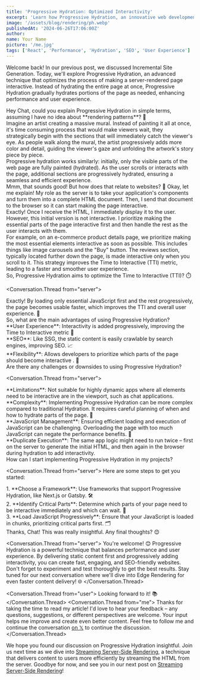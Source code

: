 ```yaml
---
title: 'Progressive Hydration: Optimized Interactivity'
excerpt: 'Learn how Progressive Hydration, an innovative web development technique, gradually hydrates pages for faster load times and enhanced user experiences.'
image: '/assets/blog/rendering/ph.webp'
publishedAt: '2024-06-26T17:06:00Z'
author:
name: Your Name
picture: '/me.jpg'
tags: ['React', 'Performance', 'Hydration', 'SEO', 'User Experience']
---
```


Welcome back! In our previous post, we discussed Incremental Site Generation. Today, we'll explore Progressive Hydration, an advanced technique that optimizes the process of making a server-rendered page interactive. Instead of hydrating the entire page at once, Progressive Hydration gradually hydrates portions of the page as needed, enhancing performance and user experience.

<Conversation>
<Conversation.Thread from="user">
Hey Chat, could you explain Progressive Hydration in simple terms, assuming I have no idea about **rendering patterns**? 🤔
</Conversation.Thread>
<Conversation.Thread from="narrator">
 <div>
Imagine an artist creating a massive mural. Instead of painting it all at once, it's time consuming process that would make viewers  wait, they strategically begin with the sections that will immediately catch the viewer's eye. As people walk along the mural, the artist progressively adds more color and detail, guiding the viewer's gaze and unfolding the artwork's story piece by piece.
</div>
<div>
 Progressive hydration works similarly: initially, only the visible parts of the web page are fully 
 painted (hydrated). As the user scrolls or interacts with the page, additional sections are 
 progressively hydrated, ensuring a seamless and efficient experience.
</div>
</Conversation.Thread>
<Conversation.Thread from="user">
Mmm, that sounds good! But how does that relate to websites? 🤔
</Conversation.Thread>
<Conversation.Thread from="server">
Okay, let me explain! My role as the server is to take your application's components and turn them into a complete HTML document. Then, I send that document to the browser so it can start making the page interactive.
</Conversation.Thread>
<Conversation.Thread from="browser">
<div>Exactly! Once I receive the HTML, I immediately display it to the user. However, this initial version is not interactive. I prioritize making the essential parts of the page interactive first and then handle the rest as the user interacts with them.</div>
<div>For example, on an e-commerce product details page, we prioritize making the most essential elements interactive as soon as possible. This includes things like image carousels and the "Buy" button. The reviews section, typically located further down the page, is made interactive only when you scroll to it. This strategy improves the Time to Interactive (TTI) metric, leading to a faster and smoother user experience.</div>
</Conversation.Thread>
<Conversation.Thread from="user">
  <div>
    So, Progressive Hydration aims to optimize the Time to Interactive
    (TTI)? ⏱️
  </div>
</Conversation.Thread>

<Conversation.Thread from="server">
  <div>
    Exactly! By loading only essential JavaScript first and the rest
    progressively, the page becomes usable faster, which improves the
    TTI and overall user experience. 🚀
  </div>
</Conversation.Thread>
<Conversation.Thread from="user">
  So, what are the main advantages of using Progressive Hydration?
</Conversation.Thread>
<Conversation.Thread from="server">
  <div>
    **User Experience**: Interactivity is added progressively,
    improving the Time to Interactive metric 🎨
  </div>
  <div>
    **SEO**: Like SSG, the static content is easily crawlable by
    search engines, improving SEO. 📈
  </div>
  <div>
    **Flexibility**: Allows developers to prioritize which parts of
    the page should become interactive . 🔄
  </div>
</Conversation.Thread>
<Conversation.Thread from="user">
  Are there any challenges or downsides to using Progressive
  Hydration?
</Conversation.Thread>

<Conversation.Thread from="server">
  <div>
    **Limitations**: Not suitable for highly dynamic apps where all
    elements need to be interactive are in the viewport, such as chat
    applications.
  </div>
  <div>
    **Complexity**: Implementing Progressive Hydration can be more
    complex compared to traditional Hydration. It requires careful
    planning of when and how to hydrate parts of the page. 🧩
  </div>
  <div>
    **JavaScript Management**: Ensuring efficient loading and
    execution of JavaScript can be challenging. Overloading the page
    with too much JavaScript can negate the performance benefits. 🚧
  </div>
  <div>
    **Duplicate Execution**: The same app logic might need to run
    twice – first on the server to generate the initial HTML, and then
    again in the browser during hydration to add interactivity.
  </div>
</Conversation.Thread>
<Conversation.Thread from="user">
  How can I start implementing Progressive Hydration in my projects?
</Conversation.Thread>

<Conversation.Thread from="server">
Here are some steps to get you started:

  <div>1. **Choose a Framework**: Use frameworks that support Progressive Hydration, like Next.js or Gatsby. 🛠️</div>
  <div>2. **Identify Critical Parts**: Determine which parts of your page need to be interactive immediately and which can wait. 🎯</div>
  <div>3. **Load JavaScript Progressively**: Ensure that your JavaScript is loaded in chunks, prioritizing critical parts first. 🗂️</div>
</Conversation.Thread>
<Conversation.Thread from="user">
Thanks, Chat! This was really insightful. Any final thoughts? 😊
</Conversation.Thread>

<Conversation.Thread from="server">
  You're welcome! 😊 Progressive Hydration is a powerful technique
  that balances performance and user experience. By delivering static
  content first and progressively adding interactivity, you can create
  fast, engaging, and SEO-friendly websites. Don't forget to
  experiment and test thoroughly to get the best results. Stay tuned
  for our next conversation where we'll dive into Edge Rendering for
  even faster content delivery! 🌐
</Conversation.Thread>

<Conversation.Thread from="user">
  Looking forward to it! 📚
</Conversation.Thread>
<Conversation.Thread from="me">
  Thanks for taking the time to read my article! I'd love to hear your
  feedback – any questions, suggestions, or different perspectives are
  welcome. Your input helps me improve and create even better content.
  Feel free to follow me and continue the conversation [on
  𝕏](https://x.com/HamzaMiloudAma1) to continue the discussion.
</Conversation.Thread>
</Conversation>

We hope you found our discussion on Progressive Hydration insightful. Join us next time as we dive into [Streaming Server-Side Rendering](/blogs/streaming-server-side-rendering), a technique that delivers content to users more efficiently by streaming the HTML from the server. Goodbye for now, and see you in our next post on [Streaming Server-Side Rendering](/blogs/streaming-server-side-rendering)!
